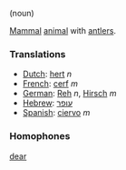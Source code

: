 (noun)

[[Mammal]] [[animal]] with [[antler]]s.

===Translations===

*[[Dutch]]: [[hert]] ''n''
*[[French]]: [[cerf]] ''m''
*[[German]]: [[Reh]] ''n'', [[Hirsch]] ''m''
*[[Hebrew]]: [[עופר]]
*[[Spanish]]: [[ciervo]] ''m''

===Homophones===

[[dear]]